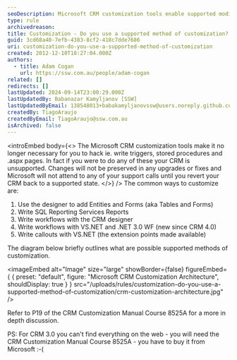 ```yaml
---
seoDescription: Microsoft CRM customization tools enable supported modifications without hacking code, ensuring compatibility with upgrades and support from Microsoft.
type: rule
archivedreason:
title: Customization - Do you use a supported method of customization?
guid: 3cd68a40-7efb-4383-8cf2-418c7dde7686
uri: customization-do-you-use-a-supported-method-of-customization
created: 2012-12-10T18:27:04.000Z
authors:
  - title: Adam Cogan
    url: https://ssw.com.au/people/adam-cogan
related: []
redirects: []
lastUpdated: 2024-09-14T23:00:29.000Z
lastUpdatedBy: Babanazar Kamyljanov [SSW]
lastUpdatedByEmail: 138548013+babakamyljanovssw@users.noreply.github.com
createdBy: TiagoAraujo
createdByEmail: TiagoAraujo@ssw.com.au
isArchived: false
---
```


<introEmbed
  body={<>
The Microsoft CRM customization tools make it no longer necessary for you to hack ie. write triggers, stored procedures and .aspx pages. In fact if you were to do any of these your CRM is unsupported. Changes will not be preserved in any upgrades or fixes and Microsoft will not attend to any of your support calls until you revert your CRM back to a supported state.
  </>}
/>
The common ways to customize are:

1. Use the designer to add Entities and Forms (aka Tables and Forms)
2. Write SQL Reporting Services Reports
3. Write workflows with the CRM designer
4. Write workflows with VS.NET and .NET 3.0 WF (new since CRM 4.0)
5. Write callouts with VS.NET (the extension points made available)

The diagram below briefly outlines what are possible supported methods of customization.


<imageEmbed
  alt="Image"
  size="large"
  showBorder={false}
  figureEmbed={ {
    preset: "default",
    figure: "Microsoft CRM Customization Architecture",
    shouldDisplay: true
  } }
  src="/uploads/rules/customization-do-you-use-a-supported-method-of-customization/crm-customization-architecture.jpg"
/>


Refer to P19 of the CRM Customization Manual Course 8525A for a more in depth discussion.

PS: For CRM 3.0 you can't find everything on the web - you will need the CRM Customization Manual Course 8525A - you have to buy it from Microsoft :-(
